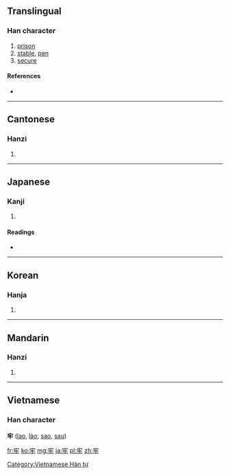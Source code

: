{{also|牢}}
==Translingual==

===Han character===
{{Han char|rn=93|rad=牛|as=03|sn=7|four=3050<sub>2</sub>|canj=十竹手 (JHQ)}}

# [[prison]]
# [[stable]], [[pen]]
# [[secure]]

====References====
* {{Han ref|kx=0698.010|dkj=19934|dj=1110.020|hdz=31802.060|uh=7262|ud=29282|bh=A863|bd=43107}}

----

==Cantonese==

===Hanzi===
{{yue-hanzi|jyut=|y=lou4}}

# {{defn|Cantonese|sort=牛03}}

----

==Japanese==

===Kanji===
{{ja-kanji|grade=|rs=牛03}}

# {{defn|Japanese|sort=牛03}}

====Readings====
* {{ja-readings|on=[[ろう]] (rō)|kun=[[ひとや]] (hitoya), [[かたい]] (katai)}}

----

==Korean==

===Hanja===
{{ko-hanja|hangeul=뢰>뇌, 로>노|eumhun=|rv=roe>noe, ro>no|mr=roe>noe, ro>no|y=loy>noy, lo>no}}

# {{defn|Korean|sort=牛03}}

----

==Mandarin==

===Hanzi===
{{cmn-hanzi|pin=[[láo]] ([[lao2]])|wg=lao<sup>2</sup>}}
#{{defn|Mandarin|sort=牛03}}

----

==Vietnamese==
===Han character===
'''牢''' ([[lao]], [[lào]], [[sao]], [[sau]])

[[Category:Vietnamese Hán tự]]

[[fr:牢]]
[[ko:牢]]
[[mg:牢]]
[[ja:牢]]
[[pl:牢]]
[[zh:牢]]